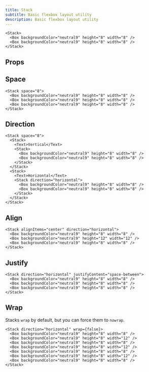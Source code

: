 ```yaml
---
title: Stack
subtitle: Basic flexbox layout utility
description: Basic flexbox layout utility
---
```


```tsx live name="simple stack"
<Stack>
  <Box backgroundColor="neutral9" height="8" width="8" />
  <Box backgroundColor="neutral9" height="8" width="8" />
</Stack>
```

## Props

<PropsTable sourceLink={sourceLink} types={types} />

## Space

```tsx live name="stack spacing"
<Stack space="8">
  <Box backgroundColor="neutral9" height="8" width="8" />
  <Box backgroundColor="neutral9" height="8" width="8" />
  <Box backgroundColor="neutral9" height="8" width="8" />
</Stack>
```

## Direction

```tsx live name="stack direction"
<Stack space="8">
  <Stack>
    <Text>Vertical</Text>
    <Stack>
      <Box backgroundColor="neutral9" height="8" width="8" />
      <Box backgroundColor="neutral9" height="8" width="8" />
    </Stack>
  </Stack>
  <Stack>
    <Text>Horizontal</Text>
    <Stack direction="horizontal">
      <Box backgroundColor="neutral9" height="8" width="8" />
      <Box backgroundColor="neutral9" height="8" width="8" />
    </Stack>
  </Stack>
</Stack>
```

## Align

```tsx live name="stack alignment"
<Stack alignItems="center" direction="horizontal">
  <Box backgroundColor="neutral9" height="8" width="8" />
  <Box backgroundColor="neutral9" height="12" width="12" />
  <Box backgroundColor="neutral9" height="8" width="8" />
</Stack>
```

## Justify

```tsx live name="stack justification"
<Stack direction="horizontal" justifyContent="space-between">
  <Box backgroundColor="neutral9" height="8" width="8" />
  <Box backgroundColor="neutral9" height="8" width="8" />
  <Box backgroundColor="neutral9" height="8" width="8" />
</Stack>
```

## Wrap

Stacks `wrap` by default, but you can force them to `nowrap`.

```tsx live name="stack wrapping"
<Stack direction="horizontal" wrap={false}>
  <Box backgroundColor="neutral9" height="8" width="8" />
  <Box backgroundColor="neutral9" height="8" width="12" />
  <Box backgroundColor="neutral9" height="8" width="8" />
  <Box backgroundColor="neutral9" height="8" width="12" />
  <Box backgroundColor="neutral9" height="8" width="8" />
  <Box backgroundColor="neutral9" height="8" width="12" />
  <Box backgroundColor="neutral9" height="8" width="8" />
</Stack>
```

